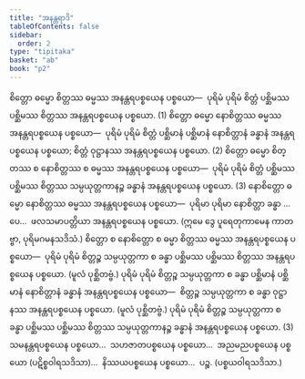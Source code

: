 ```yaml
---
title: "အနန္တရာဒိ"
tableOfContents: false
sidebar:
  order: 2
type: "tipitaka"
basket: "ab"
book: "p2"
---
```



<DynamicBreadcrumb />

<Division number="75" book="p2" e="ch" v="38" p="323">

<Paragraph number="2497" book="p2">
စိတ္တော ဓမ္မော စိတ္တဿ ဓမ္မဿ အနန္တရပစ္စယေန ပစ္စယော—  ပုရိမံ ပုရိမံ စိတ္တံ ပစ္ဆိမဿ ပစ္ဆိမဿ စိတ္တဿ အနန္တရပစ္စယေန ပစ္စယော. (1)
</Paragraph>

<Paragraph number="2498" book="p2">
စိတ္တော ဓမ္မော နောစိတ္တဿ ဓမ္မဿ အနန္တရပစ္စယေန ပစ္စယော—  ပုရိမံ ပုရိမံ စိတ္တံ ပစ္ဆိမာနံ ပစ္ဆိမာနံ နောစိတ္တာနံ ခန္ဓာနံ အနန္တရပစ္စယေန ပစ္စယော; စိတ္တံ ဝုဋ္ဌာနဿ အနန္တရပစ္စယေန ပစ္စယော. (2)
</Paragraph>

<Paragraph number="2499" book="p2">
စိတ္တော ဓမ္မော စိတ္တဿ စ နောစိတ္တဿ စ ဓမ္မဿ အနန္တရပစ္စယေန ပစ္စယော—  ပုရိမံ ပုရိမံ စိတ္တံ ပစ္ဆိမဿ ပစ္ဆိမဿ စိတ္တဿ သမ္ပယုတ္တကာနဉ္စ ခန္ဓာနံ အနန္တရပစ္စယေန ပစ္စယော. (3)
</Paragraph>

</Division>
<Division number="76" book="p2" e="ch" v="38" p="324">

<Paragraph number="2500" book="p2">
နောစိတ္တော ဓမ္မော နောစိတ္တဿ ဓမ္မဿ အနန္တရပစ္စယေန ပစ္စယော—  ပုရိမာ ပုရိမာ နောစိတ္တာ ခန္ဓာ …ပေ…  ဖလသမာပတ္တိယာ အနန္တရပစ္စယေန ပစ္စယော. (ဣမေ ဒွေ ပူရေတုကာမေန ကာတဗ္ဗာ, ပုရိမဂမနသဒိသံ.)
</Paragraph>

<Paragraph number="2501" book="p2">
စိတ္တော စ နောစိတ္တော စ ဓမ္မာ စိတ္တဿ ဓမ္မဿ အနန္တရပစ္စယေန ပစ္စယော—  ပုရိမံ ပုရိမံ စိတ္တဉ္စ သမ္ပယုတ္တကာ စ ခန္ဓာ ပစ္ဆိမဿ ပစ္ဆိမဿ စိတ္တဿ အနန္တရပစ္စယေန ပစ္စယော. (မူလံ ပုစ္ဆိတဗ္ဗံ.) ပုရိမံ ပုရိမံ စိတ္တဉ္စ သမ္ပယုတ္တကာ စ ခန္ဓာ ပစ္ဆိမာနံ ပစ္ဆိမာနံ နောစိတ္တာနံ ခန္ဓာနံ အနန္တရပစ္စယေန ပစ္စယော—  စိတ္တဉ္စ သမ္ပယုတ္တကာ စ ခန္ဓာ ဝုဋ္ဌာနဿ အနန္တရပစ္စယေန ပစ္စယော. (မူလံ ပုစ္ဆိတဗ္ဗံ.) ပုရိမံ ပုရိမံ စိတ္တဉ္စ သမ္ပယုတ္တကာ စ ခန္ဓာ ပစ္ဆိမဿ ပစ္ဆိမဿ စိတ္တဿ သမ္ပယုတ္တကာနဉ္စ ခန္ဓာနံ အနန္တရပစ္စယေန ပစ္စယော. (3)
</Paragraph>

<Paragraph number="2502" book="p2">
သမနန္တရပစ္စယေန ပစ္စယော…  သဟဇာတပစ္စယေန ပစ္စယော…  အညမညပစ္စယေန ပစ္စယော (ပဋိစ္စဝါရသဒိသာ)…  နိဿယပစ္စယေန ပစ္စယော…  ပဉ္စ. (ပစ္စယဝါရသဒိသာ.)
</Paragraph>
</Division>